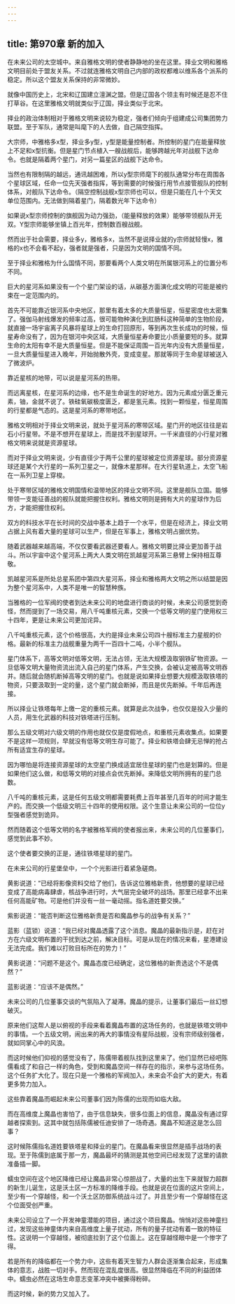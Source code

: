 ```yaml
---
---
---
```

title: 第970章 新的加入
---



在未来公司的太空城中。来自雅格文明的使者静静地的坐在这里。择业文明和雅格文明目前处于盟友关系。不过就连雅格文明自己内部的政权都难以维系各个派系的稳定。所以这个盟友关系保持的非常微妙。

就像中国历史上，北宋和辽国建立澶渊之盟。但是辽国各个领主有时候还是忍不住打草谷。在这里雅格文明就类似于辽国，择业类似于北宋。

择业的政治体制相对于雅格文明来说较为稳定，强者们倾向于组建成公司集团势力联盟。至于军队，通常是叫麾下的人去做，自己隔空指挥。

大宗师，中雅格多x型，择业多y型，y型是能量控制者。所控制的星门在能量释放上不足和x型抗衡。但是星门节点植入一艘战舰后，能够跨越光年对战舰下达命令。也就是隔着两个星门，对另一篇星区的战舰下达命令。

当然也有限制隔的越远，通讯越困难，所以y型宗师麾下的舰队通常分布在周围各个星球区域，任命一位先天强者指挥，等到需要的时候强行用节点接管舰队的控制体系，对舰队下达命令。（隔空控制战舰x型宗师也可以，但是只能在几十个天文单位范围内。无法做到隔着星门，隔着数光年下达命令）

如果说x型宗师控制的旗舰因为动力强劲，（能量释放的效果）能够带领舰队开无双。Y型宗师能够坐镇上百光年，控制数百艘战舰。

然而出于社会需要，择业多y，雅格多x，当然不是说择业就的y宗师就轻慢x，雅格的x也不会看不起y，强者就是强者，只是因为文明的国情不同。

至于择业和雅格为什么国情不同，那要看两个人类文明在所属银河系上的位置分布不同。

巨大的星河系如果没有一个个星门架设的话，从碳基方面演化成文明的可能是被约束在一定范围内的。

首先不可能靠近银河系中央地区，那里有着太多的大质量恒星，恒星密度也太密集了。强伽马射线爆发的频率过高，很可能物种演化到肛肠科这种简单的生物阶段，就直接一场宇宙离子风暴将星球上的生命打回原形，等到再次生长成功的时候，恒星寿命没有了，因为在银河中央区域，大质量恒星寿命要比小质量要短的多。就算生命的太阳有幸不是大质量恒星。但是不能保证周围一百光年内没有大质量恒星，一旦大质量恒星进入晚年，开始抛散外壳，变成变星。那就等同于生命星球被送入了微波炉。

靠近星核的地带，可以说是星河系的热带。

而远离星核，在星河系的边缘，也不是生命诞生的好地方。因为元素成分匮乏重元素，铀，金就不说了。铁硅氧碳极度匮乏，都是氢元素。找到一颗恒星，恒星周围的行星都是气态的。这是星河系的寒带地区。

雅格文明相对于择业文明来说，就处于星河系的寒带区域。星门开的地区往往是岩石小行星带。不是不想开在星球上，而是找不到星球开。一千米直径的小行星对雅格文明来说就是资源星球。

而对于择业文明来说，少有直径少于两千公里的星球被定位资源星球。部分资源星球还是某个大行星的一系列卫星之一，就像木星那样。在大行星轨道上，太空飞船在一系列卫星上穿梭。

处于寒带区域的雅格文明国情和温带地区的择业文明不同。这里是舰队立国。能够带领一支能征善战的舰队就能把握住权利。雅格文明则是拥有大片的星球作为后方，才能把握住权利。

双方的科技水平在长时间的交战中基本上趋于一个水平，但是在经济上，择业文明占据上风有着大量的星球可以生产，但是在军事上，雅格文明占据优势。

随着武器越来越高端，不仅仅要看武器还要看人。雅格文明要比择业更加善于战斗。所以宇宙中这个星河系上两大人类文明在凯越星河系第三悬臂上保持相互尊敬。

凯越星河系是所处总星系团中第四大星河系，择业和雅格两大文明之所以结盟是因为整个星河系中，人类不是唯一的智慧种族。

当雅格的一位军阀的使者到达未来公司的地盘进行商谈的时候，未来公司感觉到奇怪，然而提到了一场交易，用八千吨重核元素，交换一个低等文明的星门使用权三十四年，更是让未来公司更加诧异。

八千吨重核元素，这个价格很高，大约是择业未来公司四十艘标准主力星舰的价格。最新的标准主力战舰重量为两千一百四十二吨，小半个舰队。

星门体系下，高等文明对低等文明，无法占领，无法大规模汲取钢铁矿物资源。一旦低等文明大量物资流出流入自己的星门体系，产生交换，会被认定被高等文明吞并。随后就会随机断掉高等文明的星门。也就是说如果择业想要大规模汲取铁塔的物资，只要汲取到一定的量，这个星门就会断掉，而且是优先断掉。千年后再连接。

所以择业让铁塔每年上缴一定的重核元素。就算是此次战争，也仅仅是投入少量的人员，用生化武器的科技对铁塔进行压制。

那么五级文明对六级文明的作用也就仅仅是度假地点，和重核元素收集点。如果要不是这样一项规则，早就没有低等文明生存可能了。择业和铁塔会肆无忌惮的抢占所有适宜生存的星球。

因为哪怕是将连接资源星球的太空星门换成适宜居住星球的星门也是划算的。但是如果他们这么做，和低等文明的对接点会优先断掉。来降低文明所拥有的星门总数。

八千吨的重核元素，这是任何五级文明都需要耗费上百年甚至几百年的时间才能生产的。而交换一个低级文明三十四年的使用权限。这个生意让未来公司的一位位y型强者感觉到诡异。

然而随着这个低等文明的名字被雅格军阀的使者报出来，未来公司的几位董事们，感觉到此事不妙。

这个使者要交换的正是，通往铁塔星球的星门。

在未来公司的行星堡垒中，一个个光影进行着紧急磋商。

黄影说道：“已经将影像资料交给了他们，告诉这位雅格新贵，他想要的星球已经变成了高能病毒肆虐，核战争进行时，大气层完全破坏的战场。那里已经拿不出来任何高能矿物。可是他们并没有一丝一毫动摇。指名道姓要交换。”

紫影说道：“能否判断这位雅格新贵是否和魔晶参与的战争有关系？”

蓝影（蓝锁）说道：“我已经对魔晶透露了这个消息。魔晶的最新指示是，赶在对方在六级文明布置的干扰到达之前，解决目标。可是从现在的情况来看，星港建设无法完成。我们难以打败目标所在的势力！”

黄影说道：“问题不是这个。魔晶态度已经确定，这位雅格的新贵选这个不是偶然？”

蓝影说道：“应该不是偶然。”

未来公司的几位董事交谈的气氛陷入了凝滞。魔晶的提示，让董事们最后一丝幻想破灭。

原来他们这帮人是以俯视的手段来看着魔晶布置的这场任务的，也就是铁塔文明中的事情。一个五级文明，闹出来的再大的事情没有星际战舰，没有宗师级别强者，就如同掌心中的风浪。

而这时候他们仰视的感觉没有了，陈儒带着舰队找到这里来了。他们显然已经吧陈儒看成了和自己一样的角色，受到和魔晶空间一样存在的指示，来参与这场任务。这个任务扩大化了。现在只是一个雅格的军阀加入，未来会不会扩大的更大，有着更多势力加入。

这些靠着魔晶而崛起未来公司董事们因为陈儒的出现而如临大敌。

而在高维度上魔晶也害怕了，由于信息缺失，很多位面上的信息，魔晶没有通过穿越者探索到。这其中就包括陈儒被任迪安排了一场奇遇。魔晶不知道这是怎么回事？

这时候陈儒指名道姓要铁塔星和择业的星门。在魔晶看来很显然是插手战场的表现。至于陈儒到底属于那一方，魔晶最坏的猜测是其他空间已经发现了这里的请款准备插一脚。

蠕虫空间在这个地区降维已经让魔晶非常心惊胆战了，大量的出生下来就智力超群的新生儿诞生，这是沃土区一方标准的降维手段。也就是说在位面的这片空间上，至少有一个穿越怪，和一个沃土区防御系统战斗过了。并且至少有一个穿越怪在这个位面受创严重。

未来公司设立了一个开发神童潜能的项目，通过这个项目魔晶。悄悄对这些神童扫过，发现这些神童体内来自高维度上量子扰动，所有的量子扰动有着一致的特征性。这说明一个穿越怪，被彻底拉到了这个位面上。这在穿越怪眼中是一个惨字了得。

若是所有的降临都在一个势力中，这些有着天生智力人群会逐渐集合起来，形成集体的意志，战胜一切对手。然而现在混乱度很高。很显然降临在不同的利益团体中。蠕虫必然在这场生命意志变革冲突中被撕得粉碎。

而这时候，新的势力又加入了。
